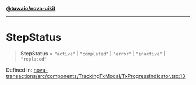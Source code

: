 [**@tuwaio/nova-uikit**](../../../README.md)

***

# StepStatus

> **StepStatus** = `"active"` \| `"completed"` \| `"error"` \| `"inactive"` \| `"replaced"`

Defined in: [nova-transactions/src/components/TrackingTxModal/TxProgressIndicator.tsx:13](https://github.com/TuwaIO/nova-uikit/blob/172b6800f9d613214bcbe97a7f32ec76da1d8f06/packages/nova-transactions/src/components/TrackingTxModal/TxProgressIndicator.tsx#L13)
